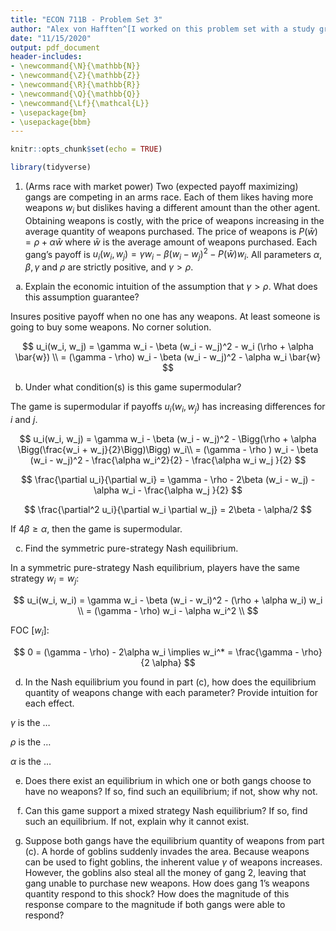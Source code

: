```yaml
---
title: "ECON 711B - Problem Set 3"
author: "Alex von Hafften^[I worked on this problem set with a study group of Michael Nattinger, Andrew Smith, Tyler Welch, and Ryan Mather. I also discussed problems with Emily Case, Sarah Bass, and Danny Edgel.]"
date: "11/15/2020"
output: pdf_document
header-includes:
- \newcommand{\N}{\mathbb{N}}
- \newcommand{\Z}{\mathbb{Z}}
- \newcommand{\R}{\mathbb{R}}
- \newcommand{\Q}{\mathbb{Q}}
- \newcommand{\Lf}{\mathcal{L}}
- \usepackage{bm}
- \usepackage{bbm}
---
```


```r
knitr::opts_chunk$set(echo = TRUE)

library(tidyverse)
```

1. (Arms race with market power) Two (expected payoff maximizing) gangs are competing in an arms race. Each of them likes having more weapons $w_i$ but dislikes having a different amount than the other agent. Obtaining weapons is costly, with the price of weapons increasing in the average quantity of weapons purchased.  The price of weapons is $P(\bar{w}) = \rho + \alpha \bar{w}$ where $\bar{w}$ is the average amount of weapons purchased. Each gang's payoff is $u_i(w_i, w_j) = \gamma w_i - \beta (w_i - w_j)^2 - P(\bar{w}) w_i$. All parameters $\alpha, \beta, \gamma$ and $\rho$ are strictly positive, and $\gamma > \rho$.

(a) Explain the economic intuition of the assumption that $\gamma > \rho$. What does this assumption guarantee?

Insures positive payoff when no one has any weapons.  At least someone is going to buy some weapons.  No corner solution.

$$
u_i(w_i, w_j) 
= \gamma w_i - \beta (w_i - w_j)^2 - w_i (\rho + \alpha \bar{w}) \\
= (\gamma - \rho) w_i - \beta (w_i - w_j)^2 - \alpha w_i \bar{w}
$$

(b) Under what condition(s) is this game supermodular?

The game is supermodular if payoffs $u_i(w_i, w_j)$ has increasing differences for $i$ and $j$.

$$
u_i(w_i, w_j) 
= \gamma w_i - \beta (w_i - w_j)^2 - \Bigg(\rho + \alpha \Bigg(\frac{w_i + w_j}{2}\Bigg)\Bigg) w_i\\
= (\gamma - \rho ) w_i - \beta (w_i - w_j)^2 - \frac{\alpha w_i^2}{2} - \frac{\alpha w_i w_j }{2} 
$$

$$
\frac{\partial u_i}{\partial w_i} = \gamma - \rho - 2\beta (w_i - w_j)  - \alpha w_i - \frac{\alpha w_j }{2} 
$$

$$
\frac{\partial^2 u_i}{\partial w_i \partial w_j} = 2\beta - \alpha/2
$$

If $4\beta \ge \alpha$, then the game is supermodular.

(c) Find the symmetric pure-strategy Nash equilibrium.

In a symmetric pure-strategy Nash equilibrium, players have the same strategy $w_i=w_j$:

$$
u_i(w_i, w_i) 
= \gamma w_i - \beta (w_i - w_i)^2 - (\rho + \alpha w_i) w_i \\
= (\gamma - \rho) w_i - \alpha w_i^2 \\
$$

FOC [$w_i$]:

$$
0 = (\gamma - \rho) - 2\alpha w_i 
\implies w_i^* = \frac{\gamma - \rho}{2 \alpha}
$$

(d) In the Nash equilibrium you found in part (c), how does the equilibrium quantity of weapons change with each parameter? Provide intuition for each effect.

\begin{align*}
\uparrow \gamma &\to \uparrow w_i^* \\
\uparrow \rho &\to \downarrow w_i^* \\
\uparrow \alpha &\to \downarrow w_i^* \\
\end{align*}

$\gamma$ is the ...

$\rho$ is the ...

$\alpha$ is the ...

(e) Does there exist an equilibrium in which one or both gangs choose to have no weapons? If so, find such an equilibrium; if not, show why not.

(f) Can this game support a mixed strategy Nash equilibrium? If so, find such an equilibrium. If not, explain why it cannot exist.

(g) Suppose both gangs have the equilibrium quantity of weapons from part (c). A horde of goblins suddenly invades the area. Because weapons can be used to fight goblins, the inherent value $\gamma$ of weapons increases. However, the goblins also steal all the money of gang 2, leaving that gang unable to purchase new weapons. How does gang 1’s weapons quantity respond to this shock? How does the magnitude of this response compare to the magnitude if both gangs were able to respond?

